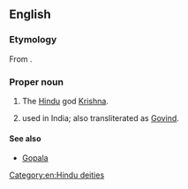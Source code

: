 ==English==
{{wikipedia|Govinda}}

===Etymology===
From {{etyl|sa|en}} {{term|sc=Deva|गोविन्‍द|tr=Govinda||finder of cows|lang=sa}}.

===Proper noun===
{{en-proper noun}}

# The [[Hindu]] god [[Krishna]].
# {{given name|male|from=Sanskrit}} used in India; also transliterated as [[Govind]].

====See also====
* [[Gopala]]

[[Category:en:Hindu deities]]